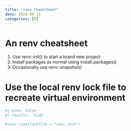 ```yaml
---
title: "renv Cheatsheet"
date: 2024-09-15
categories: [R]
---
```


# An renv cheatsheet

1. Use renv::init() to start a brand new project
2. Install packages as normal using install.packages()
3. Occasionally use renv::snapshot()


# Use the local renv lock file to recreate virtual environment
```r
#| echo: false
#| results: 'hide'

#renv::use(lockfile = "renv.lock")
```




